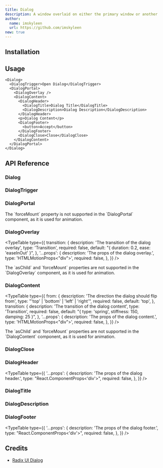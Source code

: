 ```yaml
---
title: Dialog
description: A window overlaid on either the primary window or another dialog window, rendering the content underneath inert.
author:
  name: imskyleen
  url: https://github.com/imskyleen
new: true
---
```


<ComponentPreview name="demo-primitives-radix-dialog" />

## Installation

<ComponentInstallation name="primitives-radix-dialog" />

## Usage

```tsx
<Dialog>
  <DialogTrigger>Open Dialog</DialogTrigger>
  <DialogPortal>
    <DialogOverlay />
    <DialogContent>
      <DialogHeader>
        <DialogTitle>Dialog Title</DialogTitle>
        <DialogDescription>Dialog Description</DialogDescription>
      </DialogHeader>
      <p>Dialog Content</p>
      <DialogFooter>
        <button>Accept</button>
      </DialogFooter>
      <DialogClose>Close</DialogClose>
    </DialogContent>
  </DialogPortal>
</Dialog>
```

## API Reference

### Dialog

<ExternalLink
  href="https://www.radix-ui.com/primitives/docs/components/dialog#root"
  text="Radix UI API Reference - Dialog.Root"
/>

### DialogTrigger

<ExternalLink
  href="https://www.radix-ui.com/primitives/docs/components/dialog#trigger"
  text="Radix UI API Reference - Dialog.Trigger"
/>

### DialogPortal

<ExternalLink
  href="https://www.radix-ui.com/primitives/docs/components/dialog#portal"
  text="Radix UI API Reference - Dialog.Portal"
/>

<Callout type="info">
  The `forceMount` property is not supported in the `DialogPortal` component, as
  it is used for animation.
</Callout>

### DialogOverlay

<ExternalLink
  href="https://www.radix-ui.com/primitives/docs/components/dialog#overlay"
  text="Radix UI API Reference - Dialog.Overlay"
/>

<TypeTable
  type={{
    transition: {
      description: 'The transition of the dialog overlay',
      type: 'Transition',
      required: false,
      default: "{ duration: 0.2, ease: 'easeInOut' }",
    },
    '...props': {
      description: 'The props of the dialog overlay.',
      type: 'HTMLMotionProps<"div">',
      required: false,
    },
  }}
/>

<Callout type="info">
  The `asChild` and `forceMount` properties are not supported in the
  `DialogOverlay` component, as it is used for animation.
</Callout>

### DialogContent

<ExternalLink
  href="https://www.radix-ui.com/primitives/docs/components/dialog#content"
  text="Radix UI API Reference - Dialog.Content"
/>

<TypeTable
  type={{
    from: {
      description: 'The direction the dialog should flip from',
      type: "'top' | 'bottom' | 'left' | 'right'",
      required: false,
      default: 'top',
    },
    transition: {
      description: 'The transition of the dialog content',
      type: 'Transition',
      required: false,
      default: "{ type: 'spring', stiffness: 150, damping: 25 }",
    },
    '...props': {
      description: 'The props of the dialog content.',
      type: 'HTMLMotionProps<"div">',
      required: false,
    },
  }}
/>

<Callout type="info">
  The `asChild` and `forceMount` properties are not supported in the
  `DialogContent` component, as it is used for animation.
</Callout>

### DialogClose

<ExternalLink
  href="https://www.radix-ui.com/primitives/docs/components/dialog#close"
  text="Radix UI API Reference - Dialog.Close"
/>

### DialogHeader

<TypeTable
  type={{
    '...props': {
      description: 'The props of the dialog header.',
      type: "React.ComponentProps<'div'>",
      required: false,
    },
  }}
/>

### DialogTitle

<ExternalLink
  href="https://www.radix-ui.com/primitives/docs/components/dialog#title"
  text="Radix UI API Reference - Dialog.Title"
/>

### DialogDescription

<ExternalLink
  href="https://www.radix-ui.com/primitives/docs/components/dialog#description"
  text="Radix UI API Reference - Dialog.Description"
/>

### DialogFooter

<TypeTable
  type={{
    '...props': {
      description: 'The props of the dialog footer.',
      type: "React.ComponentProps<'div'>",
      required: false,
    },
  }}
/>

## Credits

- [Radix UI Dialog](https://www.radix-ui.com/primitives/docs/components/dialog)
